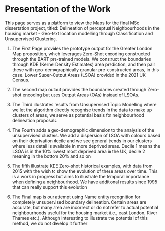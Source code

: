 # Presentation of the Work {.unnumbered}

This page serves as a platform to view the Maps for the final MSc dissertation project, titled: Delineation of perceptual Neighbourhoods in the housing market - Geo-text location modelling through Classification and Unsupervised Clustering.

1.  The First Page provides the prototype output for the Greater London Map proposition, which leverages Zero-Shot encoding constructed through the BART pre-trained models. We construct the boundaries through KDE (Kernel Density Estimates) area prediction, and then pair these with geo-demographically granular pre-constructed areas, in this case, Lower Super-Output Areas (LSOA) provided in the 2021 UK Census.

2.  The second map output provides the boundaries created through Zero-shot encoding but uses Output Areas (OAs) instead of LSOAs.

3.  The Third illustrates results from Unsupervised Topic Modelling where we let the algorithm directly recognise trends in the data to make up clusters of areas, we serve as potential basis for neighbourhood delineation proposals.

4.  The Fourth adds a geo-demographic dimension to the analysis of the unsupervised clusters. We add a dispersion of LSOA with colours based on their deprivation decile and we see general trends in our clusters where less detail is available in more deprived areas. Decile 1 means the LSOA is in the 10% lowest most deprived area in the UK, decile 2 meaning in the bottom 20% and so on

5.  The fifth illustrate KDE Zero-shot historical examples, with data from 2015 with the wish to show the evolution of these areas over time. This is a work in progress but aims to illustrate the temporal importance when defining a neighbourhood. We have additional results since 1995 that can really support this evolution

6.  The Final map is our attempt using Name entity recognition for completely unsupervised boundary delineation. Certain areas are accurate, but many area are incorrect or do not refer to actual potential neighbourhoods useful for the housing market (i.e., east London, River Thames etc.). Although interesting to illustrate the potential of this method, we do not develop it further
